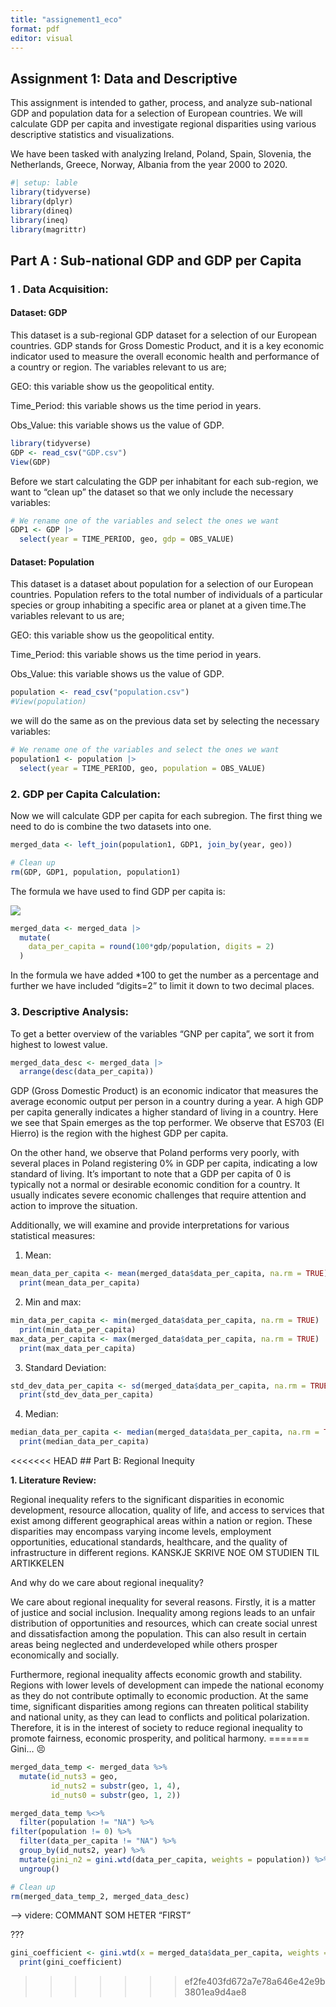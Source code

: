 ```yaml
---
title: "assignement1_eco"
format: pdf
editor: visual
---
```


## Assignment 1: Data and Descriptive

This assignment is intended to gather, process, and analyze sub-national GDP and population data for a selection of European countries.
We will calculate GDP per capita and investigate regional disparities using various descriptive statistics and visualizations.

We have been tasked with analyzing Ireland, Poland, Spain, Slovenia, the Netherlands, Greece, Norway, Albania from the year 2000 to 2020.

```r
#| setup: lable
library(tidyverse)
library(dplyr)
library(dineq)
library(ineq)
library(magrittr)
```

## Part A : Sub-national GDP and GDP per Capita

### **1 . Data Acquisition:**

#### Dataset: GDP

This dataset is a sub-regional GDP dataset for a selection of our European countries.
GDP stands for Gross Domestic Product, and it is a key economic indicator used to measure the overall economic health and performance of a country or region.
The variables relevant to us are;

GEO: this variable show us the geopolitical entity.

Time_Period: this variable shows us the time period in years.

Obs_Value: this variable shows us the value of GDP.

```r
library(tidyverse)
GDP <- read_csv("GDP.csv")
View(GDP)
```

Before we start calculating the GDP per inhabitant for each sub-region, we want to "clean up" the dataset so that we only include the necessary variables:

```r
# We rename one of the variables and select the ones we want
GDP1 <- GDP |> 
  select(year = TIME_PERIOD, geo, gdp = OBS_VALUE)
```

#### Dataset: Population

This dataset is a dataset about population for a selection of our European countries.
Population refers to the total number of individuals of a particular species or group inhabiting a specific area or planet at a given time.The variables relevant to us are;

GEO: this variable show us the geopolitical entity.

Time_Period: this variable shows us the time period in years.

Obs_Value: this variable shows us the value of GDP.

```r
population <- read_csv("population.csv")
#View(population)
```

we will do the same as on the previous data set by selecting the necessary variables:

```r
# We rename one of the variables and select the ones we want
population1 <- population |> 
  select(year = TIME_PERIOD, geo, population = OBS_VALUE)
```

### **2. GDP per Capita Calculation:**

Now we will calculate GDP per capita for each subregion.
The first thing we need to do is combine the two datasets into one.

```r
merged_data <- left_join(population1, GDP1, join_by(year, geo))
```

```r
# Clean up
rm(GDP, GDP1, population, population1)
```

The formula we have used to find GDP per capita is:

![](images/formel.png){fig-align="center"}

```r
merged_data <- merged_data |> 
  mutate(
    data_per_capita = round(100*gdp/population, digits = 2)
  )
```

In the formula we have added \*100 to get the number as a percentage and further we have included "digits=2" to limit it down to two decimal places.

### **3. Descriptive Analysis:**

To get a better overview of the variables "GNP per capita", we sort it from highest to lowest value.

```r
merged_data_desc <- merged_data |> 
  arrange(desc(data_per_capita))
```

GDP (Gross Domestic Product) is an economic indicator that measures the average economic output per person in a country during a year.
A high GDP per capita generally indicates a higher standard of living in a country.
Here we see that Spain emerges as the top performer.
We observe that ES703 (El Hierro) is the region with the highest GDP per capita.

On the other hand, we observe that Poland performs very poorly, with several places in Poland registering 0% in GDP per capita, indicating a low standard of living.
It's important to note that a GDP per capita of 0 is typically not a normal or desirable economic condition for a country.
It usually indicates severe economic challenges that require attention and action to improve the situation.

Additionally, we will examine and provide interpretations for various statistical measures:

1.  Mean:

```r
mean_data_per_capita <- mean(merged_data$data_per_capita, na.rm = TRUE) 
  print(mean_data_per_capita)
```

2.  Min and max:

```r
min_data_per_capita <- min(merged_data$data_per_capita, na.rm = TRUE)
  print(min_data_per_capita)
max_data_per_capita <- max(merged_data$data_per_capita, na.rm = TRUE)
  print(max_data_per_capita)
```

3.  Standard Deviation:

```r
std_dev_data_per_capita <- sd(merged_data$data_per_capita, na.rm = TRUE)
  print(std_dev_data_per_capita)
```

4.  Median:

```r
median_data_per_capita <- median(merged_data$data_per_capita, na.rm = TRUE)
  print(median_data_per_capita)
```

<<<<<<< HEAD
## Part B: Regional Inequity

**1. Literature Review:**

Regional inequality refers to the significant disparities in economic development, resource allocation, quality of life, and access to services that exist among different geographical areas within a nation or region.
These disparities may encompass varying income levels, employment opportunities, educational standards, healthcare, and the quality of infrastructure in different regions.
KANSKJE SKRIVE NOE OM STUDIEN TIL ARTIKKELEN

And why do we care about regional inequality?

We care about regional inequality for several reasons.
Firstly, it is a matter of justice and social inclusion.
Inequality among regions leads to an unfair distribution of opportunities and resources, which can create social unrest and dissatisfaction among the population.
This can also result in certain areas being neglected and underdeveloped while others prosper economically and socially.

Furthermore, regional inequality affects economic growth and stability.
Regions with lower levels of development can impede the national economy as they do not contribute optimally to economic production.
At the same time, significant disparities among regions can threaten political stability and national unity, as they can lead to conflicts and political polarization.
Therefore, it is in the interest of society to reduce regional inequality to promote fairness, economic prosperity, and political harmony.
=======
Gini... 😣

```r
merged_data_temp <- merged_data %>%
  mutate(id_nuts3 = geo, 
         id_nuts2 = substr(geo, 1, 4),
         id_nuts0 = substr(geo, 1, 2)) 
```

```r
merged_data_temp %<>% 
  filter(population != "NA") %>%
filter(population != 0) %>%
  filter(data_per_capita != "NA") %>%
  group_by(id_nuts2, year) %>%
  mutate(gini_n2 = gini.wtd(data_per_capita, weights = population)) %>%
  ungroup()
```

```r
# Clean up
rm(merged_data_temp_2, merged_data_desc)
```

--\> videre: COMMANT SOM HETER "FIRST"

???

```r
gini_coefficient <- gini.wtd(x = merged_data$data_per_capita, weights = NULL)
  print(gini_coefficient)
```
>>>>>>> ef2fe403fd672a7e78a646e42e9b3801ea9d4ae8
